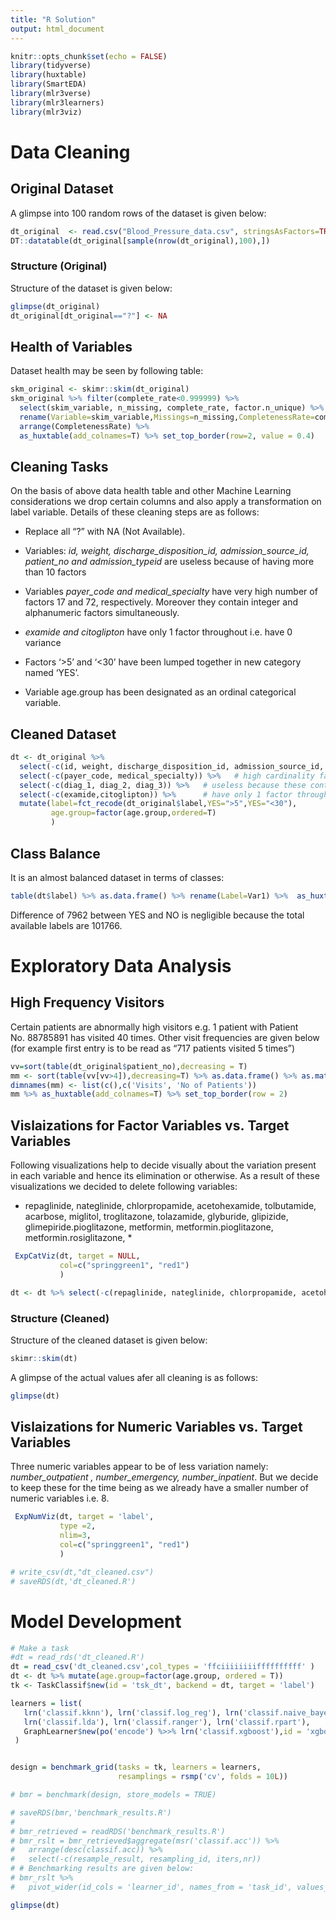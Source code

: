 ```yaml
---
title: "R Solution"
output: html_document
---
```


```r
knitr::opts_chunk$set(echo = FALSE)
library(tidyverse)
library(huxtable)
library(SmartEDA)
library(mlr3verse)
library(mlr3learners)
library(mlr3viz)
```
# Data Cleaning  
  
## Original Dataset  

A glimpse into 100 random rows of the dataset is given below:  

```r
dt_original  <- read.csv("Blood_Pressure_data.csv", stringsAsFactors=TRUE)
DT::datatable(dt_original[sample(nrow(dt_original),100),])
```
  
### Structure (Original)  
  
Structure of the dataset is given below:

```r
glimpse(dt_original)
dt_original[dt_original=="?"] <- NA
```

## Health of Variables  

Dataset health may be seen by following table:

```r
skm_original <- skimr::skim(dt_original)
skm_original %>% filter(complete_rate<0.999999) %>% 
  select(skim_variable, n_missing, complete_rate, factor.n_unique) %>% 
  rename(Variable=skim_variable,Missings=n_missing,CompletenessRate=complete_rate,Uniques=factor.n_unique) %>% 
  arrange(CompletenessRate) %>% 
  as_huxtable(add_colnames=T) %>% set_top_border(row=2, value = 0.4)
```

## Cleaning Tasks  
On the basis of above data health table and other Machine Learning considerations we drop certain columns and also apply a transformation on label variable. Details of these cleaning steps are as follows:  

- Replace all "?" with NA (Not Available).  

- Variables: *id, weight, discharge_disposition_id, admission_source_id, patient_no and admission_typeid* are useless because of having more than 10 factors   
- Variables *payer_code and medical_specialty* have very high number of factors 17 and 72, respectively.  Moreover they contain integer and alphanumeric factors simultaneously.  

- *examide and citoglipton* have only 1 factor throughout i.e. have 0 variance  

- Factors '>5' and '<30' have been lumped together in new category named 'YES'.

- Variable age.group has been designated as an ordinal categorical variable.  

## Cleaned Dataset  

```r
dt <- dt_original %>% 
  select(-c(id, weight, discharge_disposition_id, admission_source_id, patient_no, admission_typeid)) %>%   # useless cols e.g. Id's and having more than 10 factors
  select(-c(payer_code, medical_specialty)) %>%   # high cardinality factor variables respectively 17 and 72
  select(-c(diag_1, diag_2, diag_3)) %>%   # useless because these contain integer and V## type mixed entries, factors are more than 700
  select(-c(examide,citoglipton)) %>%      # have only 1 factor throughout 
  mutate(label=fct_recode(dt_original$label,YES=">5",YES="<30"),
         age.group=factor(age.group,ordered=T)
         )
```



## Class Balance  

It is an almost balanced dataset in terms of classes:
```r
table(dt$label) %>% as.data.frame() %>% rename(Label=Var1) %>%  as_huxtable(add_colnames=T) %>% set_top_border(row=2, value = 0.4)
```
  
Difference of 7962 between YES and NO is negligible because the total available labels are 101766.  

# Exploratory Data Analysis  
  
## High Frequency Visitors  

Certain patients are abnormally high visitors e.g. 1 patient with Patient No. 88785891 has visited 40 times. Other visit frequencies are given below (for example first entry is to be read as "717 patients visited 5 times")
```r
vv=sort(table(dt_original$patient_no),decreasing = T)
mm <- sort(table(vv[vv>4]),decreasing=T) %>% as.data.frame() %>% as.matrix() 
dimnames(mm) <- list(c(),c('Visits', 'No of Patients'))
mm %>% as_huxtable(add_colnames=T) %>% set_top_border(row = 2)
```

## Vislaizations for Factor Variables vs. Target Variables  
 Following visualizations help to decide visually about the variation present in each variable and hence its elimination or otherwise. As a result of these visualizations we decided to delete following variables:  
 
* repaglinide, nateglinide, chlorpropamide, acetohexamide, tolbutamide, acarbose, miglitol, troglitazone, tolazamide, glyburide, glipizide, glimepiride.pioglitazone, metformin, metformin.pioglitazone, metformin.rosiglitazone,  *
```r
 ExpCatViz(dt, target = NULL, 
           col=c("springgreen1", "red1")
           )
```
```r
dt <- dt %>% select(-c(repaglinide, nateglinide, chlorpropamide, acetohexamide, tolbutamide, acarbose, miglitol, troglitazone, tolazamide, glyburide, glipizide, glimepiride.pioglitazone, metformin, metformin.pioglitazone, metformin.rosiglitazone, glipizide.metformin))
```

### Structure (Cleaned)  

Structure of the cleaned dataset is given below:

```r
skimr::skim(dt)
```
A glimpse of the actual values afer all cleaning is as follows:  

```r
glimpse(dt)
```


## Vislaizations for Numeric Variables vs. Target Variables  

Three numeric variables appear to be of less variation namely: *number_outpatient , number_emergency, number_inpatient*. But we decide to keep these for the time being as we already have a smaller number of numeric variables i.e. 8.
```r
 ExpNumViz(dt, target = 'label', 
           type =2, 
           nlim=3,
           col=c("springgreen1", "red1")
           )
```
  
```r
# write_csv(dt,"dt_cleaned.csv")
# saveRDS(dt,'dt_cleaned.R')
```
  
# Model Development  

```r
# Make a task 
#dt = read_rds('dt_cleaned.R')
dt = read_csv('dt_cleaned.csv',col_types = 'ffciiiiiiiiffffffffff' )
dt <- dt %>% mutate(age.group=factor(age.group, ordered = T))
tk <- TaskClassif$new(id = 'tsk_dt', backend = dt, target = 'label')

learners = list(
   lrn('classif.kknn'), lrn('classif.log_reg'), lrn('classif.naive_bayes'),
   lrn('classif.lda'), lrn('classif.ranger'), lrn('classif.rpart'),
   GraphLearner$new(po('encode') %>>% lrn('classif.xgboost'),id = 'xgboost')
 )


design = benchmark_grid(tasks = tk, learners = learners,
                        resamplings = rsmp('cv', folds = 10L))

# bmr = benchmark(design, store_models = TRUE)

# saveRDS(bmr,'benchmark_results.R')
# 
# bmr_retrieved = readRDS('benchmark_results.R')
# bmr_rslt = bmr_retrieved$aggregate(msr('classif.acc')) %>%
#   arrange(desc(classif.acc)) %>%
#   select(-c(resample_result, resampling_id, iters,nr))
# # Benchmarking results are given below:
# bmr_rslt %>% 
#   pivot_wider(id_cols = 'learner_id', names_from = 'task_id', values_from = 'classif.acc')

```
  
```r
glimpse(dt)
```


